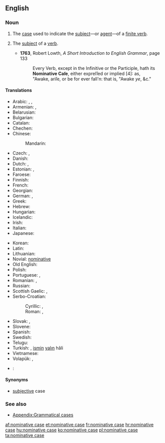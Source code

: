 ==English==
{{wikipedia}}

===Noun===
{{en-noun|sg=[[nominative]] [[case]]}}

# {{grammar}} The [[case]] used to indicate the [[subject]]—or [[agent]]—of a [[finite verb]].
# {{obsolete|grammar}} The [[subject]] of a [[verb]].
#* '''1763''', Robert Lowth, ''A Short Introduction to English Grammar'', page 133
#*: Every Verb, except in the Infinitive or the Participle, hath its '''Nominative Caſe''', either expreſſed or implied [4]: as,<br/>"Awake, ariſe, or be for ever fall'n: that is, "Awake ''ye'', &c."

====Translations====
{{trans-top|case used to indicate the subject}}
* Arabic: {{t-|ar|حالة الرفع|f|tr=Haalat al-ráf`}}, {{IPAchar|(ħáːltu r-ráfʕu)}} {{f}},  {{t-|ar|مرفوع|m|tr=marfuu`}}
* Armenian: {{t-|hy|ուղղական հոլով|tr=uġġakan holov}}, {{t-|hy|ուղղական|tr=uġġakan}}
* Belarusian: {{t-|be|назоўны склон|m|tr=nazowny sklon|xs=Belarusian}}
* Bulgarian: {{t-|bg|именителен падеж|m|tr=imenítelen padéž}}
* Catalan: {{t-|ca|cas nominatiu|m}}
* Chechen: {{tø|ce|цIерниг дожар}}
* Chinese:
*: Mandarin: {{t-|cmn|主格|tr=zhǔgé|sc=Hani}}
* Czech: {{t+|cs|nominativ|m}}, {{t-|cs|první pád|m}}
* Danish: {{t+|da|nominativ}}
* Dutch: {{t+|nl|eerste naamval|m}}, {{t+|nl|nominatief|m}}
* Estonian: {{t+|et|nimetav kääne}}, {{t+|et|nominatiiv}}
* Faroese: {{t+|fo|hvørfall|n|xs=Faroese}}
* Finnish: {{t+|fi|nominatiivi}}
* French: {{t+|fr|nominatif|m}}
* Georgian: {{t+|ka|სახელობითი|tr=saxelobit'i|sc=Geor|xs=Georgian}}
* German: {{t+|de|Nominativ|m}}, {{t+|de|Wer-Fall|m}}
* Greek: {{t+|el|ονομαστική|f|tr=onomastikí}}
* Hebrew: {{t+|he|נושא|m|tr=nosé}}
* Hungarian: {{t+|hu|alanyeset}}
* Icelandic: {{t+|is|nefnifall|n}}
* Irish: {{t+|ga|ainmneach|m}}
* Italian: {{t+|it|nominativo|m}}
* Japanese: {{t+|ja|主格|tr=[[しゅかく]], shukaku}}
{{trans-mid}}
* Korean: {{t+|ko|주격|tr=主格,ju-gyeok}}
* Latin: {{t-|la|casus nominativus|m}}
* Lithuanian: {{t+|lt|vardininkas|m|xs=Lithuanian}}
* Novial: [[nominative]]
* Old English: {{t-|ang|nemniendlic cásus|xs=Old English}}
* Polish: {{t+|pl|mianownik|m}}
* Portuguese: {{t-|pt|caso nominativo|m}}, {{t+|pt|nominativo|m}}
* Romanian: {{t-|ro|caz nominativ|n}}, {{t-|ro|nominativ|n}}
* Russian: {{t+|ru|именительный падеж|m|tr=imenítel’nyj padéž}}
* Scottish Gaelic: {{t-|gd|tuiseal ainmneach|m}}, {{t-|gd|ainmneach}}
* Serbo-Croatian:
*: Cyrillic: {{t-|sh|номинатив|m|alt=но̏минатӣв|sc=Cyrl|xs=Serbo-Croatian}}, {{t-|sh|први падеж|m|alt=пр̀ви па́деж|sc=Cyrl|xs=Serbo-Croatian}}
*: Roman: {{t-|sh|nominativ|m|alt=nȍminatīv|xs=Serbo-Croatian}}, {{t-|sh|prvi padež|m|alt=pr̀vi pádež|xs=Serbo-Croatian}}
* Slovak: {{t-|sk|prvý pád|m}}, {{t+|sk|nominatív|m}}
* Slovene: {{t+|sl|imenovalnik|m}}
* Spanish: {{t-|es|caso nominativo|m}}
* Swedish: {{t+|sv|nominativ|c}}
* Telugu: {{t+|te|కర్త}}
* Turkish: {{t-|tr|yalın hal|alt=yalın hâl}}, [[ismin]] [[yalın]] hâli
* Vietnamese: {{t-|vi|nguyên cách|xs=Vietnamese}}
* Volapük: {{t-|vo|kimfal|xs=Volapük}}, {{t+|vo|nominatif}}
{{trans-bottom}}

{{checktrans-top}}
* {{ttbc|Arabic}}: {{Arab|[[حالة الرفع|حَالةُ الرَّفْع]]}} {{unicode|(ħáːltu r-ráfʕu)}} {{f}}
{{trans-bottom}}

====Synonyms====
* [[subjective]] case

===See also===
* [[Appendix:Grammatical cases]]

[[af:nominative case]]
[[et:nominative case]]
[[fr:nominative case]]
[[hr:nominative case]]
[[hu:nominative case]]
[[ko:nominative case]]
[[pl:nominative case]]
[[ta:nominative case]]